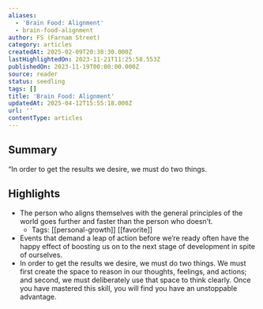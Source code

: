 ```yaml
---
aliases:
  - 'Brain Food: Alignment'
  - brain-food-alignment
author: FS (Farnam Street)
category: articles
createdAt: 2025-02-09T20:38:30.000Z
lastHighlightedOn: 2023-11-21T11:25:58.553Z
publishedOn: 2023-11-19T00:00:00.000Z
source: reader
status: seedling
tags: []
title: 'Brain Food: Alignment'
updatedAt: 2025-04-12T15:55:18.000Z
url: ''
contentType: articles
---
```

## Summary

“In order to get the results we desire, we must do two things.

## Highlights

- The person who aligns themselves with the general principles of the world goes further and faster than the person who doesn’t.
    - Tags: [[personal-growth]] [[favorite]]
- Events that demand a leap of action before we’re ready often have the happy effect of boosting us on to the next stage of development in spite of ourselves.
- In order to get the results we desire, we must do two things. We must first create the space to reason in our thoughts, feelings, and actions; and second, we must deliberately use that space to think clearly. Once you have mastered this skill, you will find you have an unstoppable advantage.
